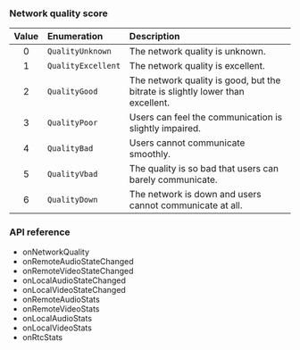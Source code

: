 
<PlatformWrapper platform="react-native">
 
 ### Network quality score

| Value | Enumeration | Description |
|:-----:|:------------|:------------|
| 0 | `QualityUnknown` | The network quality is unknown. |
| 1 | `QualityExcellent` | The network quality is excellent. |
| 2 | `QualityGood` | The network quality is good, but the bitrate is slightly lower than excellent. |
| 3 | `QualityPoor` | Users can feel the communication is slightly impaired. |
| 4 | `QualityBad` | Users cannot communicate smoothly. |
| 5 | `QualityVbad` | The quality is so bad that users can barely communicate. |
| 6 | `QualityDown` | The network is down and users cannot communicate at all. |

### API reference

- <Link to="{{global.API_REF_RN_ROOT}}/class_irtcengineeventhandler.html#callback_irtcengineeventhandler_onnetworkquality">onNetworkQuality</Link>

- <Link to="{{global.API_REF_RN_ROOT}}/class_irtcengineeventhandler.html#callback_irtcengineeventhandler_onremoteaudiostatechanged">onRemoteAudioStateChanged</Link>

- <Link to="{{global.API_REF_RN_ROOT}}/class_irtcengineeventhandler.html#callback_irtcengineeventhandler_onremotevideostatechanged">onRemoteVideoStateChanged</Link>

- <Link to="{{global.API_REF_RN_ROOT}}/class_irtcengineeventhandler.html#callback_irtcengineeventhandler_onlocalaudiostatechanged">onLocalAudioStateChanged</Link>

- <Link to="{{global.API_REF_RN_ROOT}}/class_irtcengineeventhandler.html#callback_irtcengineeventhandler_onlocalvideostatechanged">onLocalVideoStateChanged</Link>

- <Link to="{{global.API_REF_RN_ROOT}}/class_irtcengineeventhandler.html#callback_irtcengineeventhandler_onremoteaudiostats">onRemoteAudioStats</Link>

- <Link to="{{global.API_REF_RN_ROOT}}/class_irtcengineeventhandler.html#callback_irtcengineeventhandler_onremotevideostats">onRemoteVideoStats</Link>

- <Link to="{{global.API_REF_RN_ROOT}}/class_irtcengineeventhandler.html#callback_irtcengineeventhandler_onlocalaudiostats">onLocalAudioStats</Link>

- <Link to="{{global.API_REF_RN_ROOT}}/class_irtcengineeventhandler.html#callback_irtcengineeventhandler_onlocalvideostats">onLocalVideoStats</Link>

- <Link to="{{global.API_REF_RN_ROOT}}/class_irtcengineeventhandler.html#callback_irtcengineeventhandler_onrtcstats">onRtcStats</Link>

</PlatformWrapper>